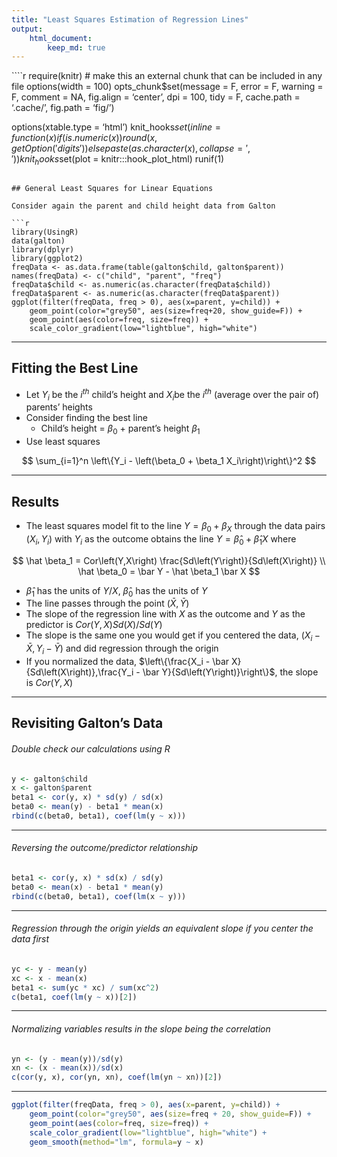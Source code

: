 ```yaml
---
title: "Least Squares Estimation of Regression Lines"
output:
    html_document:
        keep_md: true
---
```


````r
require(knitr)
# make this an external chunk that can be included in any file
options(width = 100)
opts_chunk$set(message = F, error = F, warning = F, comment = NA, fig.align = 'center', dpi = 100, tidy = F, cache.path = '.cache/', fig.path = 'fig/')

options(xtable.type = 'html')
knit_hooks$set(inline = function(x) {
  if(is.numeric(x)) {
    round(x, getOption('digits'))
  } else {
    paste(as.character(x), collapse = ', ')
  }
})
knit_hooks$set(plot = knitr:::hook_plot_html)
runif(1)
```

## General Least Squares for Linear Equations

Consider again the parent and child height data from Galton

```r
library(UsingR)
data(galton)
library(dplyr)
library(ggplot2)
freqData <- as.data.frame(table(galton$child, galton$parent))
names(freqData) <- c("child", "parent", "freq")
freqData$child <- as.numeric(as.character(freqData$child))
freqData$parent <- as.numeric(as.character(freqData$parent))
ggplot(filter(freqData, freq > 0), aes(x=parent, y=child)) +
    geom_point(color="grey50", aes(size=freq+20, show_guide=F)) +
    geom_point(aes(color=freq, size=freq)) +
    scale_color_gradient(low="lightblue", high="white")
```

---

## Fitting the Best Line

- Let $Y_i$ be the $i^{th}$ child's height and $X_i$be the $i^{th}$ (average over the pair of) parents' heights
- Consider finding the best line
    - Child's height = $\beta_0$ + parent's height $\beta_1$
- Use least squares

$$
\sum_{i=1}^n \left\{Y_i - \left(\beta_0 + \beta_1 X_i\right)\right\}^2
$$

---

## Results

- The least squares model fit to the line $Y = \beta_0 + \beta_ X$ through the data pairs $\left(X_i,Y_i\right)$ with $Y_i$ as the outcome obtains the line $Y = \hat \beta_0 + \hat \beta_1 X$ where

$$
\hat \beta_1 = Cor\left(Y,X\right) \frac{Sd\left(Y\right)}{Sd\left(X\right)} \\
\hat \beta_0 = \bar Y - \hat \beta_1 \bar X
$$

- $\hat \beta_1$ has the units of $Y/X$, $\hat \beta_0$ has the units of $Y$
- The line passes through the point $\left(\bar X,\bar Y\right)$
- The slope of the regression line with $X$ as the outcome and $Y$ as the predictor is $Cor\left(Y,X\right)Sd\left(X\right)/Sd\left(Y\right)$
- The slope is the same one you would get if you centered the data, $\left(X_i - \bar X,Y_i - \bar Y\right)$ and did regression through the origin
- If you normalized the data, $\left\{\frac{X_i - \bar X}{Sd\left(X\right)},\frac{Y_i - \bar Y}{Sd\left(Y\right)}\right\}$, the slope is $Cor\left(Y,X\right)$

---

## Revisiting Galton's Data

###### Double check our calculations using R

```r
y <- galton$child
x <- galton$parent
beta1 <- cor(y, x) * sd(y) / sd(x)
beta0 <- mean(y) - beta1 * mean(x)
rbind(c(beta0, beta1), coef(lm(y ~ x)))
```

---

###### Reversing the outcome/predictor relationship

```r
beta1 <- cor(y, x) * sd(x) / sd(y)
beta0 <- mean(x) - beta1 * mean(y)
rbind(c(beta0, beta1), coef(lm(x ~ y)))
```

---

###### Regression through the origin yields an equivalent slope if you center the data first

```r
yc <- y - mean(y)
xc <- x - mean(x)
beta1 <- sum(yc * xc) / sum(xc^2)
c(beta1, coef(lm(y ~ x))[2])
```

---

###### Normalizing variables results in the slope being the correlation

```r
yn <- (y - mean(y))/sd(y)
xn <- (x - mean(x))/sd(x)
c(cor(y, x), cor(yn, xn), coef(lm(yn ~ xn))[2])
```

---

```r
ggplot(filter(freqData, freq > 0), aes(x=parent, y=child)) +
    geom_point(color="grey50", aes(size=freq + 20, show_guide=F)) +
    geom_point(aes(color=freq, size=freq)) +
    scale_color_gradient(low="lightblue", high="white") +
    geom_smooth(method="lm", formula=y ~ x)
```